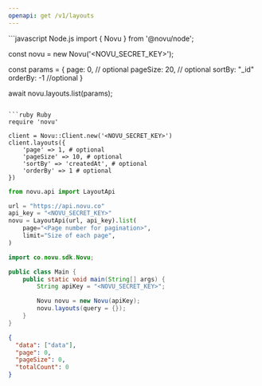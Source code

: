 ```yaml
---
openapi: get /v1/layouts
---
```



<ApikeyWarning />

<RequestExample>
```javascript Node.js
import { Novu } from '@novu/node';

const novu = new Novu('<NOVU_SECRET_KEY>');

const params = {
page: 0, // optional
pageSize: 20, // optional
sortBy: "\_id"
orderBy: -1 //optional
}

await novu.layouts.list(params);

````

```ruby Ruby
require 'novu'

client = Novu::Client.new('<NOVU_SECRET_KEY>')
client.layouts({
    'page' => 1, # optional
    'pageSize' => 10, # optional
    'sortBy' => 'createdAt', # optional
    'orderBy' => 1 # optional
})
````

```python Python
from novu.api import LayoutApi

url = "https://api.novu.co"
api_key = "<NOVU_SECRET_KEY>"
novu = LayoutApi(url, api_key).list(
    page="<Page number for pagination>",
    limit="Size of each page",
)
```

```java Java
import co.novu.sdk.Novu;

public class Main {
    public static void main(String[] args) {
        String apiKey = "<NOVU_SECRET_KEY>";

        Novu novu = new Novu(apiKey);
        novu.layouts(query = {});
    }
}
```

</RequestExample>

<ResponseExample>

```json Response
{
  "data": ["data"],
  "page": 0,
  "pageSize": 0,
  "totalCount": 0
}
```

</ResponseExample>
